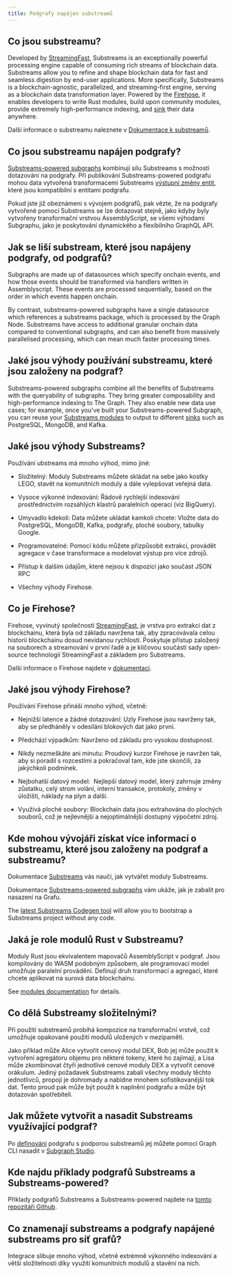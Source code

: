 ```yaml
---
title: Podgrafy napájen substreamů
---
```


## Co jsou substreamu?

Developed by [StreamingFast](https://www.streamingfast.io/), Substreams is an exceptionally powerful processing engine capable of consuming rich streams of blockchain data. Substreams allow you to refine and shape blockchain data for fast and seamless digestion by end-user applications. More specifically, Substreams is a blockchain-agnostic, parallelized, and streaming-first engine, serving as a blockchain data transformation layer. Powered by the [Firehose](https://firehose.streamingfast.io/), it ​​enables developers to write Rust modules, build upon community modules, provide extremely high-performance indexing, and [sink](https://substreams.streamingfast.io/reference-and-specs/manifests#sink) their data anywhere.

Další informace o substreamu naleznete v [Dokumentace k substreamů](/substreams).

## Co jsou substreamu napájen podgrafy?

[Substreams-powered subgraphs](/cookbook/substreams-powered-subgraphs/) kombinují sílu Substreams s možností dotazování na podgrafy. Při publikování Substreams-powered podgrafu mohou data vytvořená transformacemi Substreams [výstupní změny entit](https://github.com/streamingfast/substreams-sink-entity-changes/blob/develop/substreams-entity-change/src/tables.rs), které jsou kompatibilní s entitami podgrafu.

Pokud jste již obeznámeni s vývojem podgrafů, pak vězte, že na podgrafy vytvořené pomocí Substreams se lze dotazovat stejně, jako kdyby byly vytvořeny transformační vrstvou AssemblyScript, se všemi výhodami Subgraphu, jako je poskytování dynamického a flexibilního GraphQL API.

## Jak se liší substream, které jsou napájeny podgrafy, od podgrafů?

Subgraphs are made up of datasources which specify onchain events, and how those events should be transformed via handlers written in Assemblyscript. These events are processed sequentially, based on the order in which events happen onchain.

By contrast, substreams-powered subgraphs have a single datasource which references a substreams package, which is processed by the Graph Node. Substreams have access to additional granular onchain data compared to conventional subgraphs, and can also benefit from massively parallelised processing, which can mean much faster processing times.

## Jaké jsou výhody používání substreamu, které jsou založeny na podgraf?

Substreams-powered subgraphs combine all the benefits of Substreams with the queryability of subgraphs. They bring greater composability and high-performance indexing to The Graph. They also enable new data use cases; for example, once you've built your Substreams-powered Subgraph, you can reuse your [Substreams modules](https://substreams.streamingfast.io/documentation/develop/manifest-modules) to output to different [sinks](https://substreams.streamingfast.io/reference-and-specs/manifests#sink) such as PostgreSQL, MongoDB, and Kafka.

## Jaké jsou výhody Substreams?

Používání ubstreams má mnoho výhod, mimo jiné:

- Složitelný: Moduly Substreams můžete skládat na sebe jako kostky LEGO, stavět na komunitních moduly a dále vylepšovat veřejná data.

- Vysoce výkonné indexování: Řádově rychlejší indexování prostřednictvím rozsáhlých klastrů paralelních operací (viz BigQuery).

- Umyvadlo kdekoli: Data můžete ukládat kamkoli chcete: Vložte data do PostgreSQL, MongoDB, Kafka, podgrafy, ploché soubory, tabulky Google.

- Programovatelné: Pomocí kódu můžete přizpůsobit extrakci, provádět agregace v čase transformace a modelovat výstup pro více zdrojů.

- Přístup k dalším údajům, které nejsou k dispozici jako součást JSON RPC

- Všechny výhody Firehose.

## Co je Firehose?

Firehose, vyvinutý společností [StreamingFast](https://www.streamingfast.io/), je vrstva pro extrakci dat z blockchainu, která byla od základu navržena tak, aby zpracovávala celou historii blockchainu dosud nevídanou rychlostí. Poskytuje přístup založený na souborech a streamování v první řadě a je klíčovou součástí sady open-source technologií StreamingFast a základem pro Substreams.

Další informace o Firehose najdete v [dokumentaci](https://firehose.streamingfast.io/).

## Jaké jsou výhody Firehose?

Používání Firehose přináší mnoho výhod, včetně:

- Nejnižší latence a žádné dotazování: Uzly Firehose jsou navrženy tak, aby se předháněly v odesílání blokových dat jako první.

- Předchází výpadkům: Navrženo od základu pro vysokou dostupnost.

- Nikdy nezmeškáte ani minutu: Proudový kurzor Firehose je navržen tak, aby si poradil s rozcestími a pokračoval tam, kde jste skončili, za jakýchkoli podmínek.

- Nejbohatší datový model:  Nejlepší datový model, který zahrnuje změny zůstatku, celý strom volání, interní transakce, protokoly, změny v úložišti, náklady na plyn a další.

- Využívá ploché soubory: Blockchain data jsou extrahována do plochých souborů, což je nejlevnější a nejoptimálnější dostupný výpočetní zdroj.

## Kde mohou vývojáři získat více informací o substreamu, které jsou založeny na podgraf a substreamu?

Dokumentace [Substreams](/substreams) vás naučí, jak vytvářet moduly Substreams.

Dokumentace [Substreams-powered subgraphs](/cookbook/substreams-powered-subgraphs/) vám ukáže, jak je zabalit pro nasazení na Grafu.

The [latest Substreams Codegen tool](https://streamingfastio.medium.com/substreams-codegen-no-code-tool-to-bootstrap-your-project-a11efe0378c6) will allow you to bootstrap a Substreams project without any code.

## Jaká je role modulů Rust v Substreamu?

Moduly Rust jsou ekvivalentem mapovačů AssemblyScript v podgraf. Jsou kompilovány do WASM podobným způsobem, ale programovací model umožňuje paralelní provádění. Definují druh transformací a agregací, které chcete aplikovat na surová data blockchainu.

See [modules documentation](https://substreams.streamingfast.io/documentation/develop/manifest-modules) for details.

## Co dělá Substreamy složitelnými?

Při použití substreamů probíhá kompozice na transformační vrstvě, což umožňuje opakované použití modulů uložených v mezipaměti.

Jako příklad může Alice vytvořit cenový modul DEX, Bob jej může použít k vytvoření agregátoru objemu pro některé tokeny, které ho zajímají, a Lisa může zkombinovat čtyři jednotlivé cenové moduly DEX a vytvořit cenové orákulum. Jediný požadavek Substreams zabalí všechny moduly těchto jednotlivců, propojí je dohromady a nabídne mnohem sofistikovanější tok dat. Tento proud pak může být použit k naplnění podgrafu a může být dotazován spotřebiteli.

## Jak můžete vytvořit a nasadit Substreams využívající podgraf?

Po [definování](/cookbook/substreams-powered-subgraphs/) podgrafu s podporou substreamů jej můžete pomocí Graph CLI nasadit v [Subgraph Studio](https://thegraph.com/studio/).

## Kde najdu příklady podgrafů Substreams a Substreams-powered?

Příklady podgrafů Substreams a Substreams-powered najdete na [tomto repozitáři Github](https://github.com/pinax-network/awesome-substreams).

## Co znamenají substreams a podgrafy napájené substreams pro síť grafů?

Integrace slibuje mnoho výhod, včetně extrémně výkonného indexování a větší složitelnosti díky využití komunitních modulů a stavění na nich.

